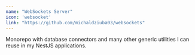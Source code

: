 ```yaml
---
name: "WebSockets Server"
icon: 'websocket'
link: "https://github.com/michaldziuba03/websockets"
---
```

Monorepo with database connectors and many other generic utilities I can reuse in my NestJS applications.